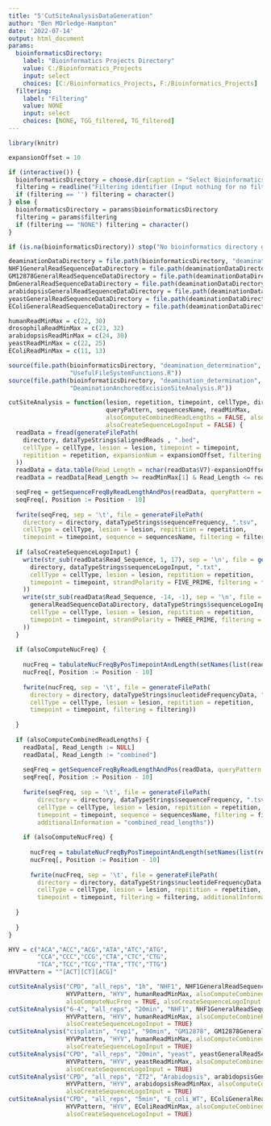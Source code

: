 ```yaml
---
title: "5'CutSiteAnalysisDataGeneration"
author: "Ben MOrledge-Hampton"
date: '2022-07-14'
output: html_document
params:
  bioinformaticsDirectory:
    label: "Bioinformatics Projects Directory"
    value: C:/Bioinformatics_Projects
    input: select
    choices: [C:/Bioinformatics_Projects, F:/Bioinformatics_Projects]
  filtering:
    label: "Filtering"
    value: NONE
    input: select
    choices: [NONE, TGG_filtered, TG_filtered]
---
```



```r
library(knitr)

expansionOffset = 10

if (interactive()) {
  bioinformaticsDirectory = choose.dir(caption = "Select Bioinformatics_Projects Directory")
  filtering = readline("Filtering identifier (Input nothing for no filtering):")
  if (filtering == '') filtering = character()
} else {
  bioinformaticsDirectory = params$bioinformaticsDirectory
  filtering = params$filtering
  if (filtering == "NONE") filtering = character()
}

if (is.na(bioinformaticsDirectory)) stop("No bioinformatics directory given.")

deaminationDataDirectory = file.path(bioinformaticsDirectory, "deamination_determination", "data")
NHF1GeneralReadSequenceDataDirectory = file.path(deaminationDataDirectory, "NHF1", "general_read_sequences")
GM12878GeneralReadSequenceDataDirectory = file.path(deaminationDataDirectory, "GM12878", "general_read_sequences")
DmGeneralReadSequenceDataDirectory = file.path(deaminationDataDirectory, "Dm", "general_read_sequences")
arabidopsisGeneralReadSequenceDataDirectory = file.path(deaminationDataDirectory, "Arabidopsis", "general_read_sequences")
yeastGeneralReadSequenceDataDirectory = file.path(deaminationDataDirectory, "yeast", "general_read_sequences")
EColiGeneralReadSequenceDataDirectory = file.path(deaminationDataDirectory, "E_coli_WT", "general_read_sequences")

humanReadMinMax = c(22, 30)
drosophilaReadMinMax = c(23, 32)
arabidopsisReadMinMax = c(24, 30)
yeastReadMinMax = c(22, 25)
EColiReadMinMax = c(11, 13)
```


```r
source(file.path(bioinformaticsDirectory, "deamination_determination", 'R',
                 "UsefulFileSystemFunctions.R"))
source(file.path(bioinformaticsDirectory, "deamination_determination", 'R',
                 "DeaminationAnchoredExcisionSiteAnalysis.R"))
```


```r
cutSiteAnalysis = function(lesion, repetition, timepoint, cellType, directory,
                           queryPattern, sequencesName, readMinMax,
                           alsoComputeCombinedReadLengths = FALSE, alsoComputeNucFreq = FALSE,
                           alsoCreateSequenceLogoInput = FALSE) {
  readData = fread(generateFilePath(
    directory, dataTypeStrings$alignedReads , ".bed",
    cellType = cellType, lesion = lesion, timepoint = timepoint,
    repitition = repetition, expansionNum = expansionOffset, filtering = filtering
  ))
  readData = data.table(Read_Length = nchar(readData$V7)-expansionOffset*2, Read_Sequence = readData$V7)
  readData = readData[Read_Length >= readMinMax[1] & Read_Length <= readMinMax[2]]

  seqFreq = getSequenceFreqByReadLengthAndPos(readData, queryPattern = queryPattern, posType = FIVE_PRIME)
  seqFreq[, Position := Position - 10]
  
  fwrite(seqFreq, sep = '\t', file = generateFilePath(
    directory = directory, dataTypeStrings$sequenceFrequency, ".tsv",
    cellType = cellType, lesion = lesion, repitition = repetition,
    timepoint = timepoint, sequence = sequencesName, filtering = filtering))
  
  if (alsoCreateSequenceLogoInput) {
    write(str_sub(readData$Read_Sequence, 1, 17), sep = '\n', file = generateFilePath(
      directory, dataTypeStrings$sequenceLogoInput, ".txt",
      cellType = cellType, lesion = lesion, repitition = repetition,
      timepoint = timepoint, strandPolarity = FIVE_PRIME, filtering = filtering
    ))
    write(str_sub(readData$Read_Sequence, -14, -1), sep = '\n', file = generateFilePath(
      generalReadSequenceDataDirectory, dataTypeStrings$sequenceLogoInput, ".txt",
      cellType = cellType, lesion = lesion, repitition = repetition,
      timepoint = timepoint, strandPolarity = THREE_PRIME, filtering = filtering
    ))
  }
  
  if (alsoComputeNucFreq) {
    
    nucFreq = tabulateNucFreqByPosTimepointAndLength(setNames(list(readData),timepoint), FIVE_PRIME)
    nucFreq[, Position := Position - 10]
    
    fwrite(nucFreq, sep = '\t', file = generateFilePath(
      directory = directory, dataTypeStrings$nucleotideFrequencyData, ".tsv",
      cellType = cellType, lesion = lesion, repitition = repetition,
      timepoint = timepoint, filtering = filtering))
    
  }
  
  if (alsoComputeCombinedReadLengths) {
    readData[, Read_Length := NULL]
    readData[, Read_Length := "combined"]
    
    seqFreq = getSequenceFreqByReadLengthAndPos(readData, queryPattern = queryPattern, posType = FIVE_PRIME)
    seqFreq[, Position := Position - 10]
    
    fwrite(seqFreq, sep = '\t', file = generateFilePath(
        directory = directory, dataTypeStrings$sequenceFrequency, ".tsv",
        cellType = cellType, lesion = lesion, repitition = repetition,
        timepoint = timepoint, sequence = sequencesName, filtering = filtering,
        additionalInformation = "combined_read_lengths"))
    
    if (alsoComputeNucFreq) {
    
      nucFreq = tabulateNucFreqByPosTimepointAndLength(setNames(list(readData),timepoint), FIVE_PRIME)
      nucFreq[, Position := Position - 10]
      
      fwrite(nucFreq, sep = '\t', file = generateFilePath(
        directory = directory, dataTypeStrings$nucleotideFrequencyData, ".tsv",
        cellType = cellType, lesion = lesion, repitition = repetition,
        timepoint = timepoint, filtering = filtering, additionalInformation = "combined_read_lengths"))
    
  }
    
  }
}
```


```r
HYV = c("ACA","ACC","ACG","ATA","ATC","ATG",
        "CCA","CCC","CCG","CTA","CTC","CTG",
        "TCA","TCC","TCG","TTA","TTC","TTG")
HYVPattern = "^[ACT][CT][ACG]"

cutSiteAnalysis("CPD", "all_reps", "1h", "NHF1", NHF1GeneralReadSequenceDataDirectory,
                HYVPattern, "HYV", humanReadMinMax, alsoComputeCombinedReadLengths = TRUE,
                alsoComputeNucFreq = TRUE, alsoCreateSequenceLogoInput = TRUE)
cutSiteAnalysis("6-4", "all_reps", "20min", "NHF1", NHF1GeneralReadSequenceDataDirectory,
                HYVPattern, "HYV", humanReadMinMax, alsoComputeCombineReadLengths = TRUE,
                alsoCreateSequenceLogoInput = TRUE)
cutSiteAnalysis("cisplatin", "rep1", "90min", "GM12878", GM12878GeneralReadSequenceDataDirectory,
                HYVPattern, "HYV", humanReadMinMax, alsoComputeCombinedReadLengths = TRUE,
                alsoCreateSequenceLogoInput = TRUE)
cutSiteAnalysis("CPD", "all_reps", "20min", "yeast", yeastGeneralReadSequenceDataDirectory,
                HYVPattern, "HYV", yeastReadMinMax, alsoComputeCombinedReadLengths = TRUE,
                alsoCreateSequenceLogoInput = TRUE)
cutSiteAnalysis("CPD", "all_reps", "ZT2", "Arabidopsis", arabidopsisGeneralReadSequenceDataDirectory,
                HYVPattern, "HYV", arabidopsisReadMinMax, alsoComputeCombinedReadLengths = TRUE,
                alsoCreateSequenceLogoInput = TRUE)
cutSiteAnalysis("CPD", "all_reps", "5min", "E_coli_WT", EColiGeneralReadSequenceDataDirectory,
                HYVPattern, "HYV", EColiReadMinMax, alsoComputeCombinedReadLengths = TRUE,
                alsoCreateSequenceLogoInput = TRUE)
```

